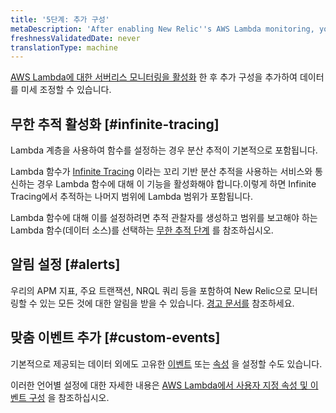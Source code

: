 ```yaml
---
title: '5단계: 추가 구성'
metaDescription: 'After enabling New Relic''s AWS Lambda monitoring, you can set up alerts and custom events.'
freshnessValidatedDate: never
translationType: machine
---
```


[AWS Lambda에 대한 서버리스 모니터링을 활성화](/docs/serverless-function-monitoring/aws-lambda-monitoring/enable-lambda-monitoring/enable-aws-lambda-monitoring) 한 후 추가 구성을 추가하여 데이터를 미세 조정할 수 있습니다.

## 무한 추적 활성화 [#infinite-tracing]

Lambda 계층을 사용하여 함수를 설정하는 경우 분산 추적이 기본적으로 포함됩니다.

Lambda 함수가 [Infinite Tracing](/docs/distributed-tracing/infinite-tracing/introduction-infinite-tracing) 이라는 꼬리 기반 분산 추적을 사용하는 서비스와 통신하는 경우 Lambda 함수에 대해 이 기능을 활성화해야 합니다.이렇게 하면 Infinite Tracing에서 추적하는 나머지 범위에 Lambda 범위가 포함됩니다.

Lambda 함수에 대해 이를 설정하려면 추적 관찰자를 생성하고 범위를 보고해야 하는 Lambda 함수(데이터 소스)를 선택하는 [무한 추적 단계](/docs/distributed-tracing/infinite-tracing/set-trace-observer) 를 참조하십시오.

## 알림 설정 [#alerts]

우리의 <InlinePopover type="alerts"/>APM 지표, 주요 트랜잭션, NRQL 쿼리 등을 포함하여 New Relic으로 모니터링할 수 있는 모든 것에 대한 알림을 받을 수 있습니다. [경고 문서를](/docs/alerts-applied-intelligence/new-relic-alerts/learn-alerts/introduction-alerts/) 참조하세요.

## 맞춤 이벤트 추가 [#custom-events]

기본적으로 제공되는 데이터 외에도 고유한 [이벤트](/docs/using-new-relic/welcome-new-relic/get-started/glossary#event) 또는 [속성](/docs/using-new-relic/welcome-new-relic/get-started/glossary#attribute) 을 설정할 수도 있습니다.

이러한 언어별 설정에 대한 자세한 내용은 [AWS Lambda에서 사용자 지정 속성 및 이벤트 구성](https://discuss.newrelic.com/t/configuring-custom-attributes-and-events-in-aws-lambda/96043) 을 참조하십시오.